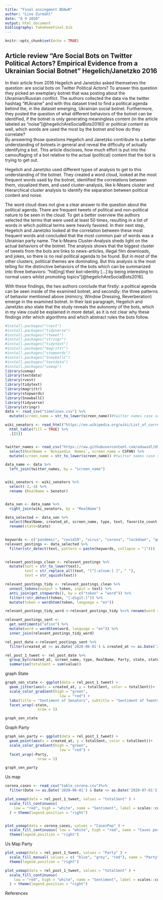 ```yaml
---
title: "Final assingment BDAwR"
author: "Lino Zurmühl"
date: "8 9 2020"
output: html_document
bibliography: TakeHomeFinal.bib
---
```


```r
knitr::opts_chunk$set(echo = TRUE)
```
## Article review "Are Social Bots on Twitter Political Actors? Empirical Evidence from a Ukrainian Social Botnet" Hegelich/Janetzko 2016

In their article from 2016 Hegelich and Janetzko asked themselves the question: are social bots on Twitter Political Actors? To answer this question they picked an exemplary botnet that was posting about the Ukrainian/Russian conflict. The authors collected the data via the twitter hashtag "#Ukraine" and with this dataset tried to find a political agenda behind the, in the dataset emerging, Ukrainian social botnet. Furthermore, they posted the question of what different behaviors of the botnet can be identified, if the botnet is only generating meaningless content (in the article labeled as "noise"[@hegelichAreSocialBots2016]) or political content as well, which words are used the most by the botnet and how do they correlate?  
By answering those questions Hegelich and Janetzko contribute to a better understanding of botnets in general and reveal the difficulty of actually identifying a bot. This article discloses, how much effort is put into the camouflaging of a bot relative to the actual (political) content that the bot is trying to get out. 

Hegelich and Janetzko used different types of analysis to get to this understanding of the botnet. They created a word cloud, looked at the most frequent words used by the botnet, identified the correlations between them, visualized them, and used cluster-analysis, like k-Means cluster and Hierarchical cluster analysis to identify the separation between political content and noise.

The word cloud does not give a clear answer to the question about the political agenda. There are frequent tweets of political and non-political nature to be seen in the cloud. To get a better overview the authors selected the terms that were used at least 50  times, resulting in a list of words in which political terms were heavily favored. In their next step, Hegelich and Janetzko looked at the correlation between these most frequent words and concluded that the most common pair of words was a Ukrainian party name. The k-Means Cluster-Analysis sheds light on the actual behaviors of the botnet. The analysis shows that the biggest cluster of tweets from the bots are links to news-articles, illegal film downloads, and jokes, so there is no real political agenda to be found. But in most of the other clusters, political themes are dominating. But this analysis is the most telling for the distinctive behaviors of the bots which can be summarized into three behaviors: "hid[ing] their bot-identity [...] by being interesting to normal users whilst promoting topics"[@hegelichAreSocialBots2016].

With these findings, the two authors conclude that firstly: a political agenda can be seen inside of the examined botnet, and secondly: the three patterns of behavior mentioned above (mimicry, Window Dressing, Reverberation) emerge in the examined botnet. In their last paragraph, Hegelich and Janetzko also state that the study reveals the autonomy of the bots, which in my view could be explained in more detail, as it is not clear why these findings infer which algorithms and which abstract rules the bots follow. 


```r
#install.packages("rvest")
#install.packages("tidyverse")
#install.packages("rtweet")
#install.packages("stringr")
#install.packages("tidytext")
#install.packages("magrittr")
#install.packages("stopwords")
#install.packages("SnowballC")
#install.packages("textdata")
#install.packages("usmap")
library(usmap)
library(textdata)
library(rvest)
library(tidytext)
library(magrittr)
library(stopwords)
library(SnowballC)
library(tidyverse)
library(stringr)
data <- read_csv("timelines.csv") %>% 
  mutate(screen_name = str_to_lower(screen_name))#twitter names case sensitive not matching the twitter data

wiki_senators <- read_html("https://en.wikipedia.org/wiki/List_of_current_United_States_senators") %>% 
  html_table(fill = TRUE) %>% 
  .[[5]] 


twitter_names <- read_csv("https://raw.githubusercontent.com/oduwsdl/US-Congress/master/116thCongress/116Congress.csv") %>% 
  select(RealName = `Wikipedia  Names`, screen_name = CSPAN) %>%
  mutate(screen_name = str_to_lower(screen_name)) #twitter names case sensitive not matching the twitter data

data_name <- data %>%
  left_join(twitter_names, by = "screen_name")


wiki_senators <- wiki_senators %>%
  select(-2,-4) %>%
  rename (RealName = Senator)


data_sen <- data_name %>%
  right_join(wiki_senators, by = "RealName")

data_selected <- data_sen %>%
  select(RealName, created_at, screen_name, type, text, favorite_count, Party, State, status_id) %>%
  rename(state=State)
  

keywords <- c("pandemic", "covid19", "virus", "corona", "lockdown", "quarantine", "fauci", "covid", "coronovirus", "masks", "mask", "testing", "CDC", "second wave")
relevant_postings <- data_selected %>% 
  filter(str_detect(text, pattern = paste(keywords, collapse = "|"))) 
  

relevant_postings_clean <- relevant_postings %>%
  mutate(text = str_to_lower(text),
         text = str_replace_all(text, "[^[:alnum:] ]", " "),
         text = str_squish(text))

relevant_postings_tidy <- relevant_postings_clean %>% 
  unnest_tokens(output = token, input = text) %>% 
  anti_join(get_stopwords(), by = c("token" = "word")) %>% 
  filter(!str_detect(token, "[:digit:]")) %>% 
  mutate(token = wordStem(token, language = "en"))

relevant_postings_tidy_word <-relevant_postings_tidy %<>% rename(word = token)

relevant_postings_sent <-
  get_sentiments("afinn") %>% 
  mutate(word = wordStem(word, language = "en")) %>%
  inner_join(relevant_postings_tidy_word)

rel_post_date <-relevant_postings_sent %>%
  filter(created_at >= as.Date('2020-06-01') & created_at <= as.Date('2020-07-01'))

rel_post_1_tweet <- rel_post_date %>%
  group_by(created_at, screen_name, type, RealName, Party, state, status_id) %>%
  summarise(totalSent = sum(value))

```
graph State
```r
graph_sen_state <- ggplot(data = rel_post_1_tweet) +
  geom_jitter(aes(x = created_at, y = totalSent, color = totalSent))+
  scale_color_gradient(high = "green",
                         low = "red") +
  labs(title = "Sentiment of Senators", subtitle = "Sentiment of Tweets by different States")+
  facet_wrap(~state,
               nrow = 5)

graph_sen_state
```
Graph Party

```r
graph_sen_party <- ggplot(data = rel_post_1_tweet) +
  geom_point(aes(x = created_at, y = totalSent, color = totalSent))+
  scale_color_gradient(high = "green",
                         low = "red") +
  facet_wrap(~Party,
               nrow = 5)

graph_sen_party
```
Us map
```r
corona_cases <- read_csv("table_corona.csv")%>%
  filter(Date >= as.Date('2020-06-01') & Date <= as.Date('2020-07-01'))

plot_usmap(data = rel_post_1_tweet, values = "totalSent" ) + 
  scale_fill_continuous(
    low = "red", high = "white", name = "Sentiment", label = scales::comma
  ) + theme(legend.position = "right")


plot_usmap(data = corona_cases, values = "CasesPop" ) + 
  scale_fill_continuous( low = "white", high = "red", name = "Cases per 100k inhabitants", limits=c(0,2000)) +
  theme(legend.position = "right")
```
Us Map Party
```r
plot_usmap(data = rel_post_1_tweet, values = "Party" ) + 
  scale_fill_manual( values = c( "blue", "grey", "red"), name = "Party")+
  theme(legend.position = "right")

plot_usmap(data = rel_post_1_tweet, values = "totalSent" ) + 
  scale_fill_continuous(
    low = "red", high = "white", name = "Sentiment", label = scales::comma
  ) + theme(legend.position = "right")


```





References

